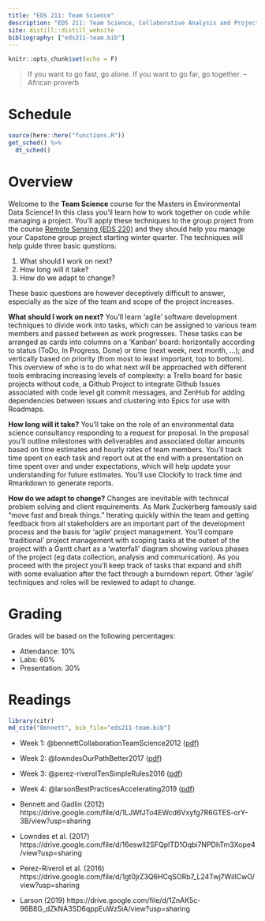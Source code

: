 ```yaml
---
title: "EDS 211: Team Science"
description: "EDS 211: Team Science, Collaborative Analysis and Project Management"
site: distill::distill_website
bibliography: ["eds211-team.bib"]
---
```


```r
knitr::opts_chunk$set(echo = F)
```

> If you want to go fast, go alone. If you want to go far, go together. -- African proverb

# Schedule

```r
source(here::here("functions.R"))
get_sched() %>% 
  dt_sched()
```

# Overview

Welcome to the **Team Science** course for the Masters in Environmental Data Science! In this class you'll learn how to work together on code while managing a project. You'll apply these techniques to the group project from the course [Remote Sensing (EDS 220)](https://github.com/samanthastevenson/EDS220_Fall2021) and they should help you manage your Capstone group project starting winter quarter.
The techniques will help guide three basic questions:

1.  What should I work on next?
2.  How long will it take?
3.  How do we adapt to change?

These basic questions are however deceptively difficult to answer, especially as the size of the team and scope of the project increases.

**What should I work on next?** You'll learn 'agile' software development techniques to divide work into tasks, which can be assigned to various team members and passed between as work progresses. These tasks can be arranged as cards into columns on a 'Kanban' board: horizontally according to status (ToDo, In Progress, Done) or time (next week, next month, ...); and vertically based on priority (from most to least important, top to bottom). This overview of who is to do what next will be approached with different tools embracing increasing levels of complexity: a Trello board for basic projects without code, a Github Project to integrate Github Issues associated with code level git commit messages, and ZenHub for adding dependencies between issues and clustering into Epics for use with Roadmaps.

**How long will it take?** You'll take on the role of an environmental data science consultancy responding to a request for proposal. In the proposal you'll outline milestones with deliverables and associated dollar amounts based on time estimates and hourly rates of team members. You'll track time spent on each task and report out at the end with a presentation on time spent over and under expectations, which will help update your understanding for future estimates. You'll use Clockify to track time and Rmarkdown to generate reports.

**How do we adapt to change?** Changes are inevitable with technical problem solving and client requirements. As Mark Zuckerberg famously said "move fast and break things." Iterating quickly within the team and getting feedback from all stakeholders are an important part of the development process and the basis for 'agile' project management. You'll compare 'traditional' project management with scoping tasks at the outset of the project with a Gantt chart as a 'waterfall' diagram showing various phases of the project (eg data collection, analysis and communication).
As you proceed with the project you'll keep track of tasks that expand and shift with some evaluation after the fact through a burndown report. Other 'agile' techniques and roles will be reviewed to adapt to change.

# Grading

Grades will be based on the following percentages:

- Attendance: 10%
- Labs: 60%
- Presentation: 30%

# Readings

```r
library(citr)
md_cite("Bennett", bib_file="eds211-team.bib")
```

<!-- TODO: move to UCSB only Google Drive -->
- Week 1: @bennettCollaborationTeamScience2012 ([pdf](https://drive.google.com/file/d/1LJWfJTo4EWcd6Vxyfg7R6GTES-orY-3B/view?usp=sharing))
- Week 2: @lowndesOurPathBetter2017 ([pdf](https://drive.google.com/file/d/16eswlI2SFQpITD1Oqbi7NPDhTm3Xope4/view?usp=sharing))
- Week 3: @perez-riverolTenSimpleRules2016 ([pdf](https://drive.google.com/file/d/1gt0jrZ3Q6HCqSORb7_L24Twj7WiIlCwO/view?usp=sharing))
- Week 4: @larsonBestPracticesAccelerating2019 ([pdf](https://drive.google.com/file/d/1ZnAK5c-96B8G_dZkNA3SD6qppEuWz5iA/view?usp=sharing))

- Bennett and Gadlin (2012)
  https://drive.google.com/file/d/1LJWfJTo4EWcd6Vxyfg7R6GTES-orY-3B/view?usp=sharing
- Lowndes et al. (2017)
  https://drive.google.com/file/d/16eswlI2SFQpITD1Oqbi7NPDhTm3Xope4/view?usp=sharing
- Perez-Riverol et al. (2016)
  https://drive.google.com/file/d/1gt0jrZ3Q6HCqSORb7_L24Twj7WiIlCwO/view?usp=sharing
- Larson (2019)
  https://drive.google.com/file/d/1ZnAK5c-96B8G_dZkNA3SD6qppEuWz5iA/view?usp=sharing



